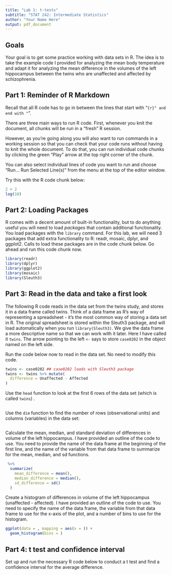 ---
title: "Lab 1: t-tests"
subtitle: "STAT 242: Intermediate Statistics"
author: "Your Name Here"
output: pdf_document
---

## Goals

Your goal is to get some practice working with data sets in R.  The idea is to take the example code I provided for analyzing the mean body temperature and adapt it for analyzing the mean difference in the volumes of the left hippocampus between the twins who are unaffected and affected by schizophrenia.

## Part 1: Reminder of R Markdown

Recall that all R code has to go in between the lines that start with "```{r}" and end with "```".

There are three main ways to run R code.  First, whenever you knit the document, all chunks will be run in a "fresh" R session.

However, as you're going along you will also want to run commands in a working session so that you can check that your code runs without having to knit the whole document.  To do that, you can run individual code chunks by clicking the green "Play" arrow at the top right corner of the chunk.

You can also select individual lines of code you want to run and choose "Run... Run Selected Line(s)" from the menu at the top of the editor window.

Try this with the R code chunk below:

```{r}
2 + 2
log(10)
```

## Part 2: Loading Packages

R comes with a decent amount of built-in functionality, but to do anything useful you will need to load *packages* that contain additional functionality.  You load packages with the `library` command.  For this lab, we will need 3 packages that add extra functionality to R: readr, mosaic, dplyr, and ggplot2.  Calls to load these packages are in the code chunk below.  Go ahead and run this code chunk now.

```{r}
library(readr)
library(dplyr)
library(ggplot2)
library(mosaic)
library(Sleuth3)
```

## Part 3: Read in the data and take a first look

The following R code reads in the data set from the twins study, and stores it in a data frame called twins.  Think of a data frame as R's way of representing a spreadsheet - it's the most common way of storing a data set in R. The original spreadsheet is stored within the Sleuth3 package, and will load automatically when you run `library(Sleuth3)`.  We give the data frame a more descriptive name so that we can work with it later.  Here I have called it `twins`.  The arrow pointing to the left `<-` says to store `case0202` in the object named on the left side.

Run the code below now to read in the data set. No need to modify this code.

```{r}
twins <- case0202 ## case0202 loads with Sleuth3 package
twins <- twins %>% mutate(
  difference = Unaffected - Affected
)
```

Use the `head` function to look at the first 6 rows of the data set (which is called `twins`) .

```{r}

```

Use the `dim` function to find the number of rows (observational units) and columns (variables) in the data set:

```{r}

```

Calculate the mean, median, and standard deviation of differences in volume of the left hippocampus.  I have provided an outline of the code to use.  You need to provide the name of the data frame at the beginning of the first line, and the name of the variable from that data frame to summarize for the mean, median, and sd functions.

```{r}
 %>%
  summarize(
    mean_difference = mean(),
    median_difference = median(),
    sd_difference = sd()
  )
```

Create a histogram of differences in volume of the left hippocampus (unaffected - affected).  I have provided an outline of the code to use.  You need to specify the name of the data frame, the variable from that data frame to use for the x-axis of the plot, and a number of bins to use for the histogram.

```{r}
ggplot(data = , mapping = aes(x = )) +
  geom_histogram(bins = )
```

## Part 4: t test and confidence interval

Set up and run the necessary R code below to conduct a t test and find a confidence interval for the average difference.

```{r}

```